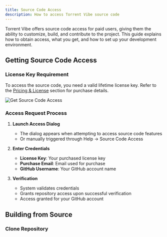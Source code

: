 ```yaml
---
title: Source Code Access
description: How to access Torrent Vibe source code
---
```


Torrent Vibe offers source code access for paid users, giving them the ability to customize, build, and contribute to the project. This guide explains how to obtain access, what you get, and how to set up your development environment.

## Getting Source Code Access

### License Key Requirement

To access the source code, you need a valid lifetime license key. Refer to the [Pricing & License](../quick-start/pricing) section for purchase details.

![Get Source Code Access](/screenshots/TorrentVibeScreenshot_GetSourceCodeAccess.jpeg)

### Access Request Process

1. **Launch Access Dialog**
   - The dialog appears when attempting to access source code features
   - Or manually triggered through Help → Source Code Access

2. **Enter Credentials**
   - **License Key**: Your purchased license key
   - **Purchase Email**: Email used for purchase
   - **GitHub Username**: Your GitHub account name

3. **Verification**
   - System validates credentials
   - Grants repository access upon successful verification
   - Access granted for your GitHub account

## Building from Source

### Clone Repository

